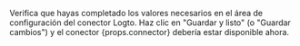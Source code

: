 Verifica que hayas completado los valores necesarios en el área de configuración del conector Logto. Haz clic en "Guardar y listo" (o "Guardar cambios") y el conector {props.connector} debería estar disponible ahora.
